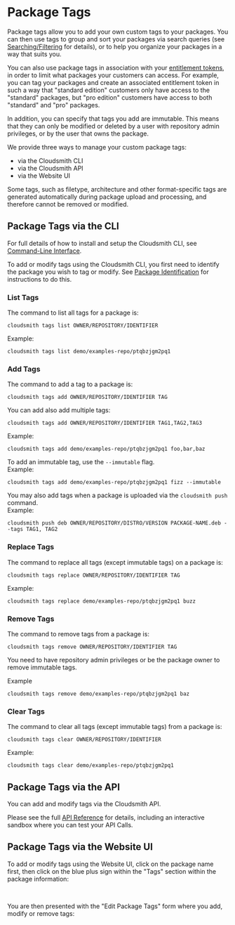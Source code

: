 
# Package Tags

Package tags allow you to add your own custom tags to your packages. You can then use tags to group and sort your packages via search queries (see <a href="/artifact-management/search-packages">Searching/Filtering</a> for details), or to help you organize your packages in a way that suits you.

You can also use package tags in association with your [entitlement tokens](/software-distribution/entitlement-tokens), in order to limit what packages your customers can access. For example, you can tag your packages and create an associated entitlement token in such a way that "standard edition" customers only have access to the "standard" packages, but "pro edition" customers have access to both "standard" and "pro" packages.

In addition, you can specify that tags you add are immutable. This means that they can only be modified or deleted by a user with repository admin privileges, or by the user that owns the package.

We provide three ways to manage your custom package tags: 

- via the Cloudsmith CLI
- via the Cloudsmith API 
- via the Website UI

<Note variant="note">
Some tags, such as filetype, architecture and other format-specific tags are generated automatically during package upload and processing, and therefore cannot be removed or modified.
</Note>

## Package Tags via the CLI

For full details of how to install and setup the Cloudsmith CLI, see [Command-Line Interface](/getting-started/cli).

To add or modify tags using the Cloudsmith CLI, you first need to identify the package you wish to tag or modify.  See [Package Identification](/artifact-management/identifying-a-package) for instructions to do this. 

### List Tags

The command to list all tags for a package is: 

```shell
cloudsmith tags list OWNER/REPOSITORY/IDENTIFIER
```

Example:

```shell
cloudsmith tags list demo/examples-repo/ptqbzjgm2pq1
```
<BlockImage src={img6fe0d48_list_tags} alt="List tags"></BlockImage>

### Add Tags

The command to add a tag to a package is: 

```shell
cloudsmith tags add OWNER/REPOSITORY/IDENTIFIER TAG
```

You can add also add multiple tags: 

```shell
cloudsmith tags add OWNER/REPOSITORY/IDENTIFIER TAG1,TAG2,TAG3
```

Example: 

```shell
cloudsmith tags add demo/examples-repo/ptqbzjgm2pq1 foo,bar,baz
```

<BlockImage src={img06958c2_add_tags} alt="Add tag(s)"></BlockImage>

To add an immutable tag, use the `--immutable` flag.  
Example:

```shell
cloudsmith tags add demo/examples-repo/ptqbzjgm2pq1 fizz --immutable
```

<BlockImage src={img50dfa6e_add_immutable_tag} alt="Add immutable tag(s)"></BlockImage>

You may also add tags when a package is uploaded via the `cloudsmith push` command.  
Example: 

```shell
cloudsmith push deb OWNER/REPOSITORY/DISTRO/VERSION PACKAGE-NAME.deb --tags TAG1, TAG2 
```

### Replace Tags

The command to replace all tags (except immutable tags) on a package is: 

```shell
cloudsmith tags replace OWNER/REPOSITORY/IDENTIFIER TAG
```

Example:

```shell
cloudsmith tags replace demo/examples-repo/ptqbzjgm2pq1 buzz
```

<BlockImage src={img5db866f_replace_tags} alt="Replace tags"></BlockImage>

### Remove Tags

The command to remove tags from a package is:

```shell
cloudsmith tags remove OWNER/REPOSITORY/IDENTIFIER TAG
```
<Note variant="note">
You need to have repository admin privileges or be the package owner to remove immutable tags.
</Note>

Example

```shell
cloudsmith tags remove demo/examples-repo/ptqbzjgm2pq1 baz
```

<BlockImage src={imgde1bb6a_remove_tags} alt="Remove Tag"></BlockImage>

### Clear Tags

The command to clear all tags (except immutable tags) from a package is:

```shell
cloudsmith tags clear OWNER/REPOSITORY/IDENTIFIER
```

Example:

```shell
cloudsmith tags clear demo/examples-repo/ptqbzjgm2pq1
```

<BlockImage src={imge90dbd8_clear_tags} alt="Clear tags"></BlockImage>

## Package Tags via the API

You can add and modify tags via the Cloudsmith API.

Please see the full [API Reference](/api/packages/tag) for details, including an interactive sandbox where you can test your API Calls.

## Package Tags via the Website UI

To add or modify tags using the Website UI, click on the package name first, then click on the blue plus sign within the "Tags" section within the package information:

<BlockImage src={imgd068e8d0d58e1b0f922085a5de1cb65d2a9a51cf22e29b525988957870a6b08d_Screenshot_2024_11_08_at_3_40_04_PM} alt=""></BlockImage>

<br />

You are then presented with the "Edit Package Tags" form where you add, modify or remove tags: 

<BlockImage src={imgd1bd9face2cc65f3b2fe03c8d468f914cac9fb21b7bdf6355af364069cb973ef_Screenshot_2024_11_08_at_3_43_01_PM} alt=""></BlockImage>